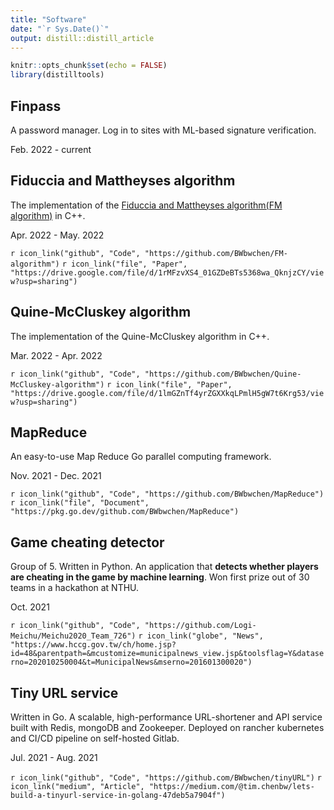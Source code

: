```yaml
---
title: "Software"
date: "`r Sys.Date()`"
output: distill::distill_article
---
```


```r
knitr::opts_chunk$set(echo = FALSE)
library(distilltools)
```

## Finpass
A password manager. Log in to sites with ML-based signature verification.

<aside>
 Feb. 2022 - current
</aside>


## Fiduccia and Mattheyses algorithm
The implementation of the [Fiduccia and Mattheyses algorithm(FM algorithm)](../docs/eda/fm-algorithm/index.html) in C++.

<aside>
 Apr. 2022 - May. 2022
</aside>

`r icon_link("github", "Code", "https://github.com/BWbwchen/FM-algorithm")`
`r icon_link("file", "Paper", "https://drive.google.com/file/d/1rMFzvXS4_01GZDeBTs5368wa_QknjzCY/view?usp=sharing")`


## Quine-McCluskey algorithm
The implementation of the Quine-McCluskey algorithm in C++.

<aside>
 Mar. 2022 - Apr. 2022
</aside>

`r icon_link("github", "Code", "https://github.com/BWbwchen/Quine-McCluskey-algorithm")`
`r icon_link("file", "Paper", "https://drive.google.com/file/d/1lmGZnTf4yrZGXXkqLPmlH5gW7t6Krg53/view?usp=sharing")`


## MapReduce
An easy-to-use Map Reduce Go parallel computing framework.

<aside>
 Nov. 2021 - Dec. 2021
</aside>

`r icon_link("github", "Code", "https://github.com/BWbwchen/MapReduce")`
`r icon_link("file", "Document", "https://pkg.go.dev/github.com/BWbwchen/MapReduce")`


## Game cheating detector
Group of 5. Written in Python. An application that **detects whether players are cheating in the game by machine learning**. Won first prize out of 30 teams in a hackathon at NTHU.

<aside>
 Oct. 2021
</aside>

`r icon_link("github", "Code", "https://github.com/Logi-Meichu/Meichu2020_Team_726")`
`r icon_link("globe", "News", "https://www.hccg.gov.tw/ch/home.jsp?id=48&parentpath=&mcustomize=municipalnews_view.jsp&toolsflag=Y&dataserno=202010250004&t=MunicipalNews&mserno=201601300020")`

## Tiny URL service
Written in Go. A scalable, high-performance URL-shortener and API service built with Redis, mongoDB and Zookeeper. Deployed on rancher kubernetes and CI/CD pipeline on self-hosted Gitlab.

<aside>
 Jul. 2021 - Aug. 2021
</aside>

`r icon_link("github", "Code", "https://github.com/BWbwchen/tinyURL")`
`r icon_link("medium", "Article", "https://medium.com/@tim.chenbw/lets-build-a-tinyurl-service-in-golang-47deb5a7904f")`

